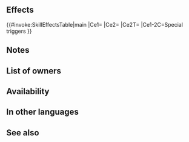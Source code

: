 {{Special
|tagid=SID_猛獣
|intID=4254
|exclusive=0
|canUseWeapon={{WeaponList|Beast}}
|canUseMove={{MoveList|All}}
|cost=500
|cooldown=2
|effect=Boosts Special damage by X% of unit's Atk when Special triggers (if transformed, X = 25; otherwise, X = 20). If Special triggers, neutralizes foe's "reduces damage by X%" effects from non-Special skills.
|required=Dragon Fang
|properties=random_owner,offensive_special
}}
==Effects==
{{#invoke:SkillEffectsTable|main
|Ce1={{Eft|Damage Boost|percent=1|(25% if {{Tgt|Unit}} transformed;<br>else 20%) of {{Tgt|Unit}}'s Atk}}
|Ce2={{Eft|Neutralize Damage Reduction}}
|Ce2T={{Tgt|Foe}}
|Ce1-2C=Special triggers
}}
==Notes==
{{AtkDamageBoost}}
{{IfUnitTransforms}}
{{DamageReductionNeutralization}}
==List of owners==
{{Skill Hero List}}
==Availability==
{{PassiveFocusList}}
{{PassiveDistributionList}}
{{PassiveCombatManualList}}
==In other languages==
{{OtherLanguages
|japanese=猛獣
|german=Wilde Bestie
|spanishEU=Bestia feroz
|spanishLA=Bestia feroz
|french=Bête féroce
|italian=Bestia feroce
|chineseTW=猛獸
|portuguese=Fera temível
}}
==See also==
{{See also skills|cond=(SCategory='special' AND (Description LIKE '%disables%reduce%damage by x%' OR Description LIKE '%neutralizes%reduce%damage by x%')) AND Description LIKE '%non-Special%' AND Description NOT LIKE '%reduces the percentage%' OR (SCategory='special' AND Description LIKE '%if transformed%')}}
{{Specials Navbox}}